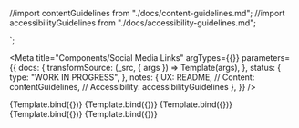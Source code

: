 
<!-- Import component and component styles -->

<!-- Import Docs -->

//import contentGuidelines from "./docs/content-guidelines.md";
//import accessibilityGuidelines from "./docs/accessibility-guidelines.md";

<div class="utrecht-link-social">
<a href=${url} class=${class}></a>
</div>
`;

<!-- DEZE WERKT WEL
<div class="utrecht-link-social">
<a href="https://www.facebook.com/GemeenteUtrecht" class="facebook"></a>
</div>
`;
-->

<Meta
  title="Components/Social Media Links"
  argTypes={{}}
  parameters={{
    docs: {
      transformSource: (_src, { args }) => Template(args),
    },
    status: {
      type: "WORK IN PROGRESS",
    },
    notes: {
      UX: README,
      // Content: contentGuidelines,
      // Accessibility: accessibilityGuidelines
    },
  }}
/>

<Canvas>
  <Story name="Facebook Link" args={{ url:"https://www.facebook.com/GemeenteUtrecht", class: "facebook"}} >{Template.bind({})}</Story>
</Canvas>

<Canvas>
  <Story name="Instagram Link" args={{ url:"https://www.instagram.com/GemeenteUtrecht/", class: "instagram"}} >{Template.bind({})}</Story>
</Canvas>

<Canvas>
  <Story name="LinkedIn Link" args={{ url:"https://nl.linkedin.com/company/gemeente-utrecht", class: "linkedin"}} >{Template.bind({})}</Story>
</Canvas>

<Canvas>
  <Story name="Twitter Link" args={{ url:"https://twitter.com/gemeenteutrecht", class: "twitter"}} >{Template.bind({})}</Story>
</Canvas>

<Canvas>
  <Story name="WhatsApp Link" args={{ url:"https://api.whatsapp.com/send?phone=31624927665", class: "whatsapp"}} >{Template.bind({})}</Story>
</Canvas>

<ArgsTable story="Social Media Links" />
